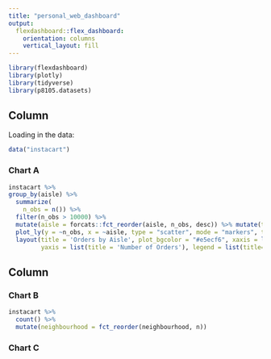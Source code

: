 ```yaml
---
title: "personal_web_dashboard"
output: 
  flexdashboard::flex_dashboard:
    orientation: columns
    vertical_layout: fill
---
```


```r
library(flexdashboard)
library(plotly)
library(tidyverse)
library(p8105.datasets)
```

Column {data-width=650}
-----------------------------------------------------------------------

Loading in the data:
```r
data("instacart")
```

### Chart A

```r
instacart %>% 
group_by(aisle) %>%
  summarize(
    n_obs = n()) %>% 
  filter(n_obs > 10000) %>% 
  mutate(aisle = forcats::fct_reorder(aisle, n_obs, desc)) %>% mutate(text_label = str_c("Aisle Name: ", aisle, "\nNumber of Orders: ", n_obs)) %>% 
  plot_ly(y = ~n_obs, x = ~aisle, type = "scatter", mode = "markers", text = ~text_label, alpha = 0.5) %>%
  layout(title = 'Orders by Aisle', plot_bgcolor = "#e5ecf6", xaxis = list(title = 'Aisle Name'), 
         yaxis = list(title = 'Number of Orders'), legend = list(title=list(text='<b> Species of Iris </b>')))
```

Column {data-width=350}
-----------------------------------------------------------------------

### Chart B

```r
instacart %>% 
  count() %>% 
  mutate(neighbourhood = fct_reorder(neighbourhood, n)) 
```

### Chart C

```r

```


